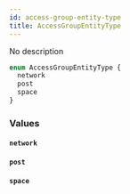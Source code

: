 ```yaml
---
id: access-group-entity-type
title: AccessGroupEntityType
---
```


No description

```graphql
enum AccessGroupEntityType {
  network
  post
  space
}
```

### Values

#### `network`

#### `post`

#### `space`
